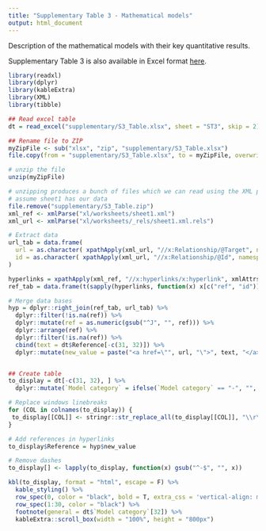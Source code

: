 ```yaml
---
title: "Supplementary Table 3 - Mathematical models"
output: html_document
---
```


Description of the mathematical models with their key quantitative results.

Supplementary Table 3 is also available in Excel format <a href="https://github.com/mlayan/RabiesScopingReview/blob/gh-pages/supplementary/S3_Table.xlsx">here</a>.

```r
library(readxl)
library(dplyr)
library(kableExtra)
library(XML)
library(tibble)

## Read excel table
dt = read_excel("supplementary/S3_Table.xlsx", sheet = "ST3", skip = 2)

## Rename file to ZIP
myZipFile <- sub("xlsx", "zip", "supplementary/S3_Table.xlsx")
file.copy(from = "supplementary/S3_Table.xlsx", to = myZipFile, overwrite = T)

# unzip the file
unzip(myZipFile)

# unzipping produces a bunch of files which we can read using the XML package
# assume sheet1 has our data
file.remove("supplementary/S3_Table.zip")
xml_ref <- xmlParse("xl/worksheets/sheet1.xml")
xml_url <- xmlParse("xl/worksheets/_rels/sheet1.xml.rels")

# Extract data
url_tab = data.frame(
  url = as.character( xpathApply(xml_url, "//x:Relationship/@Target", namespaces = "x")),
  id = as.character( xpathApply(xml_url, "//x:Relationship/@Id", namespaces = "x"))
)

hyperlinks = xpathApply(xml_ref, "//x:hyperlinks/x:hyperlink", xmlAttrs, namespaces = "x")
ref_tab = data.frame(t(sapply(hyperlinks, function(x) x[c("ref", "id")])))

# Merge data bases
hyp = dplyr::right_join(ref_tab, url_tab) %>%
  dplyr::filter(!is.na(ref)) %>%
  dplyr::mutate(ref = as.numeric(gsub("^J", "", ref))) %>%
  dplyr::arrange(ref) %>%
  dplyr::filter(!is.na(ref)) %>%
  cbind(text = dt$Reference[-c(31, 32)]) %>%
  dplyr::mutate(new_value = paste("<a href=\"", url, "\">", text, "</a>", sep = ""))


## Create table
to_display = dt[-c(31, 32), ] %>%
  dplyr::mutate(`Model category` = ifelse(`Model category` == "-", "", `Model category`))

# Replace windows linebreaks
for (COL in colnames(to_display)) {
 to_display[[COL]] <- stringr::str_replace_all(to_display[[COL]], "\\r\\n", "<br>") 
}

# Add references in hyperlinks
to_display$Reference = hyp$new_value

# Remove dashes
to_display[] <- lapply(to_display, function(x) gsub("^-$", "", x))

```

```r
kbl(to_display, format = "html", escape = F) %>%
  kable_styling() %>%
  row_spec(0, color = "black", bold = T, extra_css = 'vertical-align: middle !important;') %>%
  row_spec(1:30, color = "black") %>%
  footnote(general = dt$`Model category`[32]) %>%
  kableExtra::scroll_box(width = "100%", height = "800px")

```


